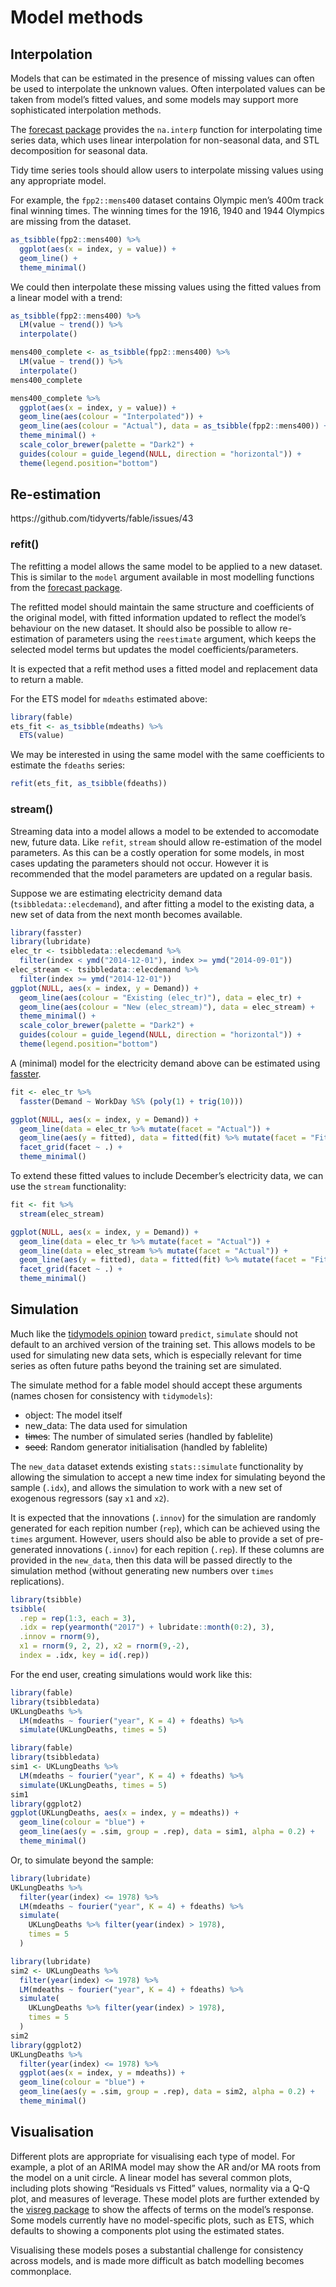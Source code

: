 # Model methods {#methods}

## Interpolation

Models that can be estimated in the presence of missing values can often be used to interpolate the unknown values. Often interpolated values can be taken from model's fitted values, and some models may support more sophisticated interpolation methods.

The [forecast package](https://github.com/robjhyndman/forecast/) provides the `na.interp` function for interpolating time series data, which uses linear interpolation for non-seasonal data, and STL decomposition for seasonal data. 

Tidy time series tools should allow users to interpolate missing values using any appropriate model. 

For example, the `fpp2::mens400` dataset contains Olympic men's 400m track final winning times. The winning times for the 1916, 1940 and 1944 Olympics are missing from the dataset.

```r
as_tsibble(fpp2::mens400) %>% 
  ggplot(aes(x = index, y = value)) + 
  geom_line() + 
  theme_minimal()
```

We could then interpolate these missing values using the fitted values from a linear model with a trend:

```r
as_tsibble(fpp2::mens400) %>% 
  LM(value ~ trend()) %>% 
  interpolate()
```
```r
mens400_complete <- as_tsibble(fpp2::mens400) %>% 
  LM(value ~ trend()) %>% 
  interpolate()
mens400_complete

mens400_complete %>% 
  ggplot(aes(x = index, y = value)) + 
  geom_line(aes(colour = "Interpolated")) + 
  geom_line(aes(colour = "Actual"), data = as_tsibble(fpp2::mens400)) + 
  theme_minimal() + 
  scale_color_brewer(palette = "Dark2") + 
  guides(colour = guide_legend(NULL, direction = "horizontal")) + 
  theme(legend.position="bottom")
```


## Re-estimation
https://github.com/tidyverts/fable/issues/43

### refit()
The refitting a model allows the same model to be applied to a new dataset. This is similar to the `model` argument available in most modelling functions from the [forecast package](https://github.com/robjhyndman/forecast/).

The refitted model should maintain the same structure and coefficients of the original model, with fitted information updated to reflect the model's behaviour on the new dataset. It should also be possible to allow re-estimation of parameters using the `reestimate` argument, which keeps the selected model terms but updates the model coefficients/parameters.

It is expected that a refit method uses a fitted model and replacement data to return a mable.

For the ETS model for `mdeaths` estimated above:
```r
library(fable)
ets_fit <- as_tsibble(mdeaths) %>% 
  ETS(value)
```

We may be interested in using the same model with the same coefficients to estimate the `fdeaths` series:
```r
refit(ets_fit, as_tsibble(fdeaths))
```


### stream()

Streaming data into a model allows a model to be extended to accomodate new, future data. Like `refit`, `stream` should allow re-estimation of the model parameters. As this can be a costly operation for some models, in most cases updating the parameters should not occur. However it is recommended that the model parameters are updated on a regular basis.

Suppose we are estimating electricity demand data (`tsibbledata::elecdemand`), and after fitting a model to the existing data, a new set of data from the next month becomes available.

```r
library(fasster)
library(lubridate)
elec_tr <- tsibbledata::elecdemand %>% 
  filter(index < ymd("2014-12-01"), index >= ymd("2014-09-01"))
elec_stream <- tsibbledata::elecdemand %>% 
  filter(index >= ymd("2014-12-01"))
ggplot(NULL, aes(x = index, y = Demand)) + 
  geom_line(aes(colour = "Existing (elec_tr)"), data = elec_tr) + 
  geom_line(aes(colour = "New (elec_stream)"), data = elec_stream) + 
  theme_minimal() + 
  scale_color_brewer(palette = "Dark2") + 
  guides(colour = guide_legend(NULL, direction = "horizontal")) + 
  theme(legend.position="bottom")
```

A (minimal) model for the electricity demand above can be estimated using [fasster](https://github.com/tidyverts/fasster).

```r
fit <- elec_tr %>% 
  fasster(Demand ~ WorkDay %S% (poly(1) + trig(10)))
```
```r
ggplot(NULL, aes(x = index, y = Demand)) + 
  geom_line(data = elec_tr %>% mutate(facet = "Actual")) +
  geom_line(aes(y = fitted), data = fitted(fit) %>% mutate(facet = "Fitted")) + 
  facet_grid(facet ~ .) +
  theme_minimal()
```

To extend these fitted values to include December's electricity data, we can use the `stream` functionality:

```r
fit <- fit %>% 
  stream(elec_stream)
```
```r
ggplot(NULL, aes(x = index, y = Demand)) + 
  geom_line(data = elec_tr %>% mutate(facet = "Actual")) +
  geom_line(data = elec_stream %>% mutate(facet = "Actual")) +
  geom_line(aes(y = fitted), data = fitted(fit) %>% mutate(facet = "Fitted")) + 
  facet_grid(facet ~ .) +
  theme_minimal()
```


## Simulation

Much like the [tidymodels opinion](https://tidymodels.github.io/model-implementation-principles/model-predictions.html#input-data) toward `predict`, `simulate` should not default to an archived version of the training set. This allows models to be used for simulating new data sets, which is especially relevant for time series as often future paths beyond the training set are simulated.

The simulate method for a fable model should accept these arguments (names chosen for consistency with `tidymodels`):

* object: The model itself
* new_data: The data used for simulation
* ~~times~~: The number of simulated series (handled by fablelite)
* ~~seed~~: Random generator initialisation (handled by fablelite)

The `new_data` dataset extends existing `stats::simulate` functionality by allowing the simulation to accept a new time index for simulating beyond the sample (`.idx`), and allows the simulation to work with a new set of exogenous regressors (say `x1` and `x2`). 

It is expected that the innovations (`.innov`) for the simulation are randomly generated for each repition number (`rep`), which can be achieved using the `times` argument.  However, users should also be able to provide a set of pre-generated innovations (`.innov`) for each repition (`.rep`). If these columns are provided in the `new_data`, then this data will be passed directly to the simulation method (without generating new numbers over `times` replications).

```r
library(tsibble)
tsibble(
  .rep = rep(1:3, each = 3),
  .idx = rep(yearmonth("2017") + lubridate::month(0:2), 3),
  .innov = rnorm(9),
  x1 = rnorm(9, 2, 2), x2 = rnorm(9,-2), 
  index = .idx, key = id(.rep))
```

For the end user, creating simulations would work like this:

```r
library(fable)
library(tsibbledata)
UKLungDeaths %>% 
  LM(mdeaths ~ fourier("year", K = 4) + fdeaths) %>% 
  simulate(UKLungDeaths, times = 5)
```

```r
library(fable)
library(tsibbledata)
sim1 <- UKLungDeaths %>% 
  LM(mdeaths ~ fourier("year", K = 4) + fdeaths) %>% 
  simulate(UKLungDeaths, times = 5)
sim1
library(ggplot2)
ggplot(UKLungDeaths, aes(x = index, y = mdeaths)) + 
  geom_line(colour = "blue") + 
  geom_line(aes(y = .sim, group = .rep), data = sim1, alpha = 0.2) + 
  theme_minimal()
```


Or, to simulate beyond the sample:

```r
library(lubridate)
UKLungDeaths %>% 
  filter(year(index) <= 1978) %>% 
  LM(mdeaths ~ fourier("year", K = 4) + fdeaths) %>% 
  simulate(
    UKLungDeaths %>% filter(year(index) > 1978),
    times = 5
  )
```
```r
library(lubridate)
sim2 <- UKLungDeaths %>% 
  filter(year(index) <= 1978) %>% 
  LM(mdeaths ~ fourier("year", K = 4) + fdeaths) %>% 
  simulate(
    UKLungDeaths %>% filter(year(index) > 1978),
    times = 5
  )
sim2
library(ggplot2)
UKLungDeaths %>% 
  filter(year(index) <= 1978) %>% 
  ggplot(aes(x = index, y = mdeaths)) + 
  geom_line(colour = "blue") + 
  geom_line(aes(y = .sim, group = .rep), data = sim2, alpha = 0.2) + 
  theme_minimal()
```


## Visualisation

Different plots are appropriate for visualising each type of model. For example, a plot of an ARIMA model may show the AR and/or MA roots from the model on a unit circle. A linear model has several common plots, including plots showing "Residuals vs Fitted" values, normality via a Q-Q plot, and measures of leverage. These model plots are further extended by the [visreg package](http://pbreheny.github.io/visreg/) to show the affects of terms on the model's response. Some models currently have no model-specific plots, such as ETS, which defaults to showing a components plot using the estimated states.

Visualising these models poses a substantial challenge for consistency across models, and is made more difficult as batch modelling becomes commonplace.
